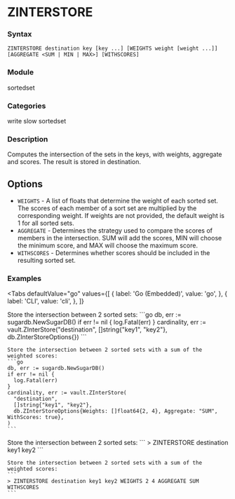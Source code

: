 
# ZINTERSTORE

### Syntax
```
ZINTERSTORE destination key [key ...] [WEIGHTS weight [weight ...]] [AGGREGATE <SUM | MIN | MAX>] [WITHSCORES]
```

### Module
<span className="acl-category">sortedset</span>

### Categories 
<span className="acl-category">write</span>
<span className="acl-category">slow</span>
<span className="acl-category">sortedset</span>

### Description 
Computes the intersection of the sets in the keys, with weights, aggregate and scores.
The result is stored in destination.

## Options 
- `WEIGHTS` - A list of floats that determine the weight of each sorted set. The scores of each member
of a sort set are multiplied by the corresponding weight. If weights are not provided, the default weight
is 1 for all sorted sets.
- `AGGREGATE` - Determines the strategy used to compare the scores of members in the intersection.
SUM will add the scores, MIN will choose the minimum score, and MAX will choose the maximum score.
- `WITHSCORES` - Determines whether scores should be included in the resulting sorted set.

### Examples

<Tabs
  defaultValue="go"
  values={[
    { label: 'Go (Embedded)', value: 'go', },
    { label: 'CLI', value: 'cli', },
  ]}
>
  <TabItem value="go">
    Store the intersection between 2 sorted sets:
    ```go
    db, err := sugardb.NewSugarDB()
    if err != nil {
      log.Fatal(err)
    }
    cardinality, err := vault.ZInterStore("destination", []string{"key1", "key2"}, db.ZInterStoreOptions{})
    ```
    
    Store the intersection between 2 sorted sets with a sum of the weighted scores:
    ```go
    db, err := sugardb.NewSugarDB()
    if err != nil {
      log.Fatal(err)
    }
    cardinality, err := vault.ZInterStore(
      "destination",
      []string{"key1", "key2"},
      db.ZInterStoreOptions{Weights: []float64{2, 4}, Aggregate: "SUM", WithScores: true},
    )
    ```
  </TabItem>
  <TabItem value="cli">
    Store the intersection between 2 sorted sets:
    ```
    > ZINTERSTORE destination key1 key2
    ```
    
    Store the intersection between 2 sorted sets with a sum of the weighted scores:
    ```
    > ZINTERSTORE destination key1 key2 WEIGHTS 2 4 AGGREGATE SUM WITHSCORES
    ```
  </TabItem>
</Tabs>
  